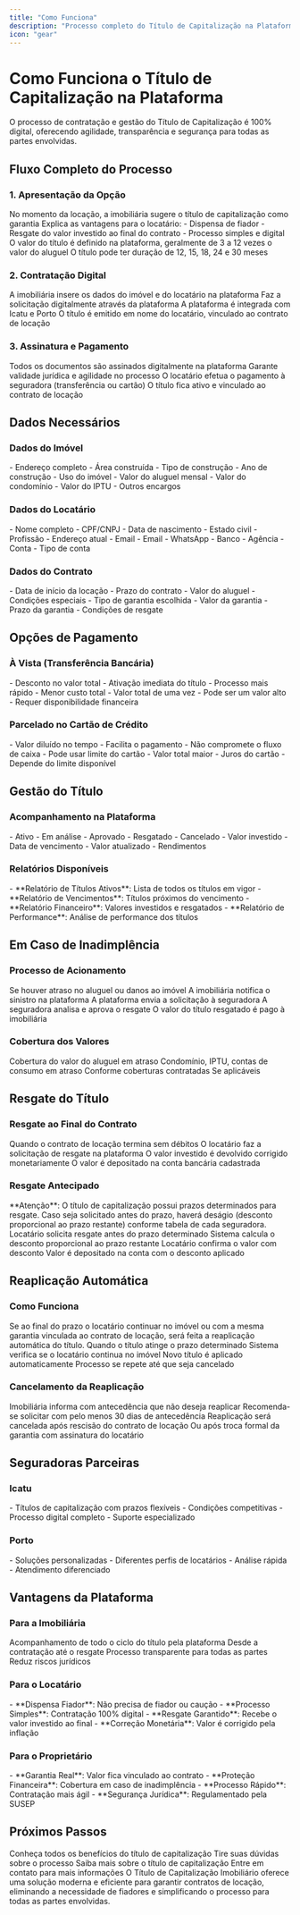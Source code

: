 ```yaml
---
title: "Como Funciona"
description: "Processo completo do Título de Capitalização na Plataforma Lado Bom Seguros"
icon: "gear"
---
```


# Como Funciona o Título de Capitalização na Plataforma

<Info>
O processo de contratação e gestão do Título de Capitalização é 100% digital, oferecendo agilidade, transparência e segurança para todas as partes envolvidas.
</Info>

## Fluxo Completo do Processo

### 1. Apresentação da Opção

<Steps>
<Step title="Momento da Locação">
  No momento da locação, a imobiliária sugere o título de capitalização como garantia
</Step>

<Step title="Explicação das Vantagens">
  Explica as vantagens para o locatário:
  - Dispensa de fiador
  - Resgate do valor investido ao final do contrato
  - Processo simples e digital
</Step>

<Step title="Definição do Valor">
  O valor do título é definido na plataforma, geralmente de 3 a 12 vezes o valor do aluguel
</Step>

<Step title="Definição do Prazo">
  O título pode ter duração de 12, 15, 18, 24 e 30 meses
</Step>
</Steps>

### 2. Contratação Digital

<Steps>
<Step title="Inserção de Dados">
  A imobiliária insere os dados do imóvel e do locatário na plataforma
</Step>

<Step title="Solicitação Digital">
  Faz a solicitação digitalmente através da plataforma
</Step>

<Step title="Integração com Seguradoras">
  A plataforma é integrada com Icatu e Porto
</Step>

<Step title="Emissão do Título">
  O título é emitido em nome do locatário, vinculado ao contrato de locação
</Step>
</Steps>

### 3. Assinatura e Pagamento

<Steps>
<Step title="Assinatura Digital">
  Todos os documentos são assinados digitalmente na plataforma
</Step>

<Step title="Validade Jurídica">
  Garante validade jurídica e agilidade no processo
</Step>

<Step title="Pagamento">
  O locatário efetua o pagamento à seguradora (transferência ou cartão)
</Step>

<Step title="Ativação">
  O título fica ativo e vinculado ao contrato de locação
</Step>
</Steps>

## Dados Necessários

### Dados do Imóvel

<AccordionGroup>
<Accordion title="Informações Básicas">
  - Endereço completo
  - Área construída
  - Tipo de construção
  - Ano de construção
  - Uso do imóvel
</Accordion>

<Accordion title="Valores">
  - Valor do aluguel mensal
  - Valor do condomínio
  - Valor do IPTU
  - Outros encargos
</Accordion>
</AccordionGroup>

### Dados do Locatário

<AccordionGroup>
<Accordion title="Informações Pessoais">
  - Nome completo
  - CPF/CNPJ
  - Data de nascimento
  - Estado civil
  - Profissão
</Accordion>

<Accordion title="Contato">
  - Endereço atual
  - Email
  - Email
  - WhatsApp
</Accordion>

<Accordion title="Conta Bancária">
  - Banco
  - Agência
  - Conta
  - Tipo de conta
</Accordion>
</AccordionGroup>

### Dados do Contrato

<AccordionGroup>
<Accordion title="Informações do Contrato">
  - Data de início da locação
  - Prazo do contrato
  - Valor do aluguel
  - Condições especiais
</Accordion>

<Accordion title="Garantias">
  - Tipo de garantia escolhida
  - Valor da garantia
  - Prazo da garantia
  - Condições de resgate
</Accordion>
</AccordionGroup>

## Opções de Pagamento

### À Vista (Transferência Bancária)

<CardGroup cols={2}>
<Card title="Vantagens" icon="check">
  - Desconto no valor total
  - Ativação imediata do título
  - Processo mais rápido
  - Menor custo total
</Card>

<Card title="Desvantagens" icon="x-mark">
  - Valor total de uma vez
  - Pode ser um valor alto
  - Requer disponibilidade financeira
</Card>
</CardGroup>

### Parcelado no Cartão de Crédito

<CardGroup cols={2}>
<Card title="Vantagens" icon="check">
  - Valor diluído no tempo
  - Facilita o pagamento
  - Não compromete o fluxo de caixa
  - Pode usar limite do cartão
</Card>

<Card title="Desvantagens" icon="x-mark">
  - Valor total maior
  - Juros do cartão
  - Depende do limite disponível
</Card>
</CardGroup>

## Gestão do Título

### Acompanhamento na Plataforma

<CardGroup cols={2}>
<Card title="Status do Título" icon="chart-bar">
  - Ativo
  - Em análise
  - Aprovado
  - Resgatado
  - Cancelado
</Card>

<Card title="Informações" icon="information-circle">
  - Valor investido
  - Data de vencimento
  - Valor atualizado
  - Rendimentos
</Card>
</CardGroup>

### Relatórios Disponíveis

<Check>
- **Relatório de Títulos Ativos**: Lista de todos os títulos em vigor
- **Relatório de Vencimentos**: Títulos próximos do vencimento
- **Relatório Financeiro**: Valores investidos e resgatados
- **Relatório de Performance**: Análise de performance dos títulos
</Check>

## Em Caso de Inadimplência

### Processo de Acionamento

<Steps>
<Step title="Identificação da Inadimplência">
  Se houver atraso no aluguel ou danos ao imóvel
</Step>

<Step title="Notificação na Plataforma">
  A imobiliária notifica o sinistro na plataforma
</Step>

<Step title="Solicitação à Seguradora">
  A plataforma envia a solicitação à seguradora
</Step>

<Step title="Análise e Aprovação">
  A seguradora analisa e aprova o resgate
</Step>

<Step title="Pagamento à Imobiliária">
  O valor do título resgatado é pago à imobiliária
</Step>
</Steps>

### Cobertura dos Valores

<AccordionGroup>
<Accordion title="Aluguel Atrasado">
  Cobertura do valor do aluguel em atraso
</Accordion>

<Accordion title="Encargos">
  Condomínio, IPTU, contas de consumo em atraso
</Accordion>

<Accordion title="Danos ao Imóvel">
  Conforme coberturas contratadas
</Accordion>

<Accordion title="Multas Contratuais">
  Se aplicáveis
</Accordion>
</AccordionGroup>

## Resgate do Título

### Resgate ao Final do Contrato

<Steps>
<Step title="Fim do Contrato">
  Quando o contrato de locação termina sem débitos
</Step>

<Step title="Solicitação de Resgate">
  O locatário faz a solicitação de resgate na plataforma
</Step>

<Step title="Valor Corrigido">
  O valor investido é devolvido corrigido monetariamente
</Step>

<Step title="Depósito na Conta">
  O valor é depositado na conta bancária cadastrada
</Step>
</Steps>

### Resgate Antecipado

<Warning>
**Atenção**: O título de capitalização possui prazos determinados para resgate. Caso seja solicitado antes do prazo, haverá deságio (desconto proporcional ao prazo restante) conforme tabela de cada seguradora.
</Warning>

<Steps>
<Step title="Solicitação Antecipada">
  Locatário solicita resgate antes do prazo determinado
</Step>

<Step title="Cálculo do Deságio">
  Sistema calcula o desconto proporcional ao prazo restante
</Step>

<Step title="Confirmação">
  Locatário confirma o valor com desconto
</Step>

<Step title="Pagamento">
  Valor é depositado na conta com o desconto aplicado
</Step>
</Steps>

## Reaplicação Automática

### Como Funciona

<Info>
Se ao final do prazo o locatário continuar no imóvel ou com a mesma garantia vinculada ao contrato de locação, será feita a reaplicação automática do título.
</Info>

<Steps>
<Step title="Fim do Prazo">
  Quando o título atinge o prazo determinado
</Step>

<Step title="Verificação de Continuidade">
  Sistema verifica se o locatário continua no imóvel
</Step>

<Step title="Reaplicação Automática">
  Novo título é aplicado automaticamente
</Step>

<Step title="Renovação Contínua">
  Processo se repete até que seja cancelado
</Step>
</Steps>

### Cancelamento da Reaplicação

<Steps>
<Step title="Solicitação de Cancelamento">
  Imobiliária informa com antecedência que não deseja reaplicar
</Step>

<Step title="Prazo Mínimo">
  Recomenda-se solicitar com pelo menos 30 dias de antecedência
</Step>

<Step title="Rescisão do Contrato">
  Reaplicação será cancelada após rescisão do contrato de locação
</Step>

<Step title="Troca de Garantia">
  Ou após troca formal da garantia com assinatura do locatário
</Step>
</Steps>

## Seguradoras Parceiras

### Icatu

<Check>
- Títulos de capitalização com prazos flexíveis
- Condições competitivas
- Processo digital completo
- Suporte especializado
</Check>

### Porto

<Check>
- Soluções personalizadas
- Diferentes perfis de locatários
- Análise rápida
- Atendimento diferenciado
</Check>

## Vantagens da Plataforma

### Para a Imobiliária

<CardGroup cols={2}>
<Card title="Gestão Centralizada" icon="chart-bar">
  Acompanhamento de todo o ciclo do título pela plataforma
</Card>

<Card title="Processo Digital" icon="computer-desktop">
  Desde a contratação até o resgate
</Card>

<Card title="Transparência" icon="eye">
  Processo transparente para todas as partes
</Card>

<Card title="Segurança Jurídica" icon="shield-check">
  Reduz riscos jurídicos
</Card>
</CardGroup>

### Para o Locatário

<Check>
- **Dispensa Fiador**: Não precisa de fiador ou caução
- **Processo Simples**: Contratação 100% digital
- **Resgate Garantido**: Recebe o valor investido ao final
- **Correção Monetária**: Valor é corrigido pela inflação
</Check>

### Para o Proprietário

<Check>
- **Garantia Real**: Valor fica vinculado ao contrato
- **Proteção Financeira**: Cobertura em caso de inadimplência
- **Processo Rápido**: Contratação mais ágil
- **Segurança Jurídica**: Regulamentado pela SUSEP
</Check>

## Próximos Passos

<CardGroup cols={2}>
<Card title="Benefícios" icon="star" href="/produtos/capitalizacao/beneficios">
  Conheça todos os benefícios do título de capitalização
</Card>

<Card title="FAQ" icon="question-mark" href="/produtos/capitalizacao/faq">
  Tire suas dúvidas sobre o processo
</Card>

<Card title="Sobre o Produto" icon="information-circle" href="/produtos/capitalizacao/sobre">
  Saiba mais sobre o título de capitalização
</Card>

<Card title="Contato" icon="phone" href="/contato">
  Entre em contato para mais informações
</Card>
</CardGroup>

<Note>
O Título de Capitalização Imobiliário oferece uma solução moderna e eficiente para garantir contratos de locação, eliminando a necessidade de fiadores e simplificando o processo para todas as partes envolvidas.
</Note>
